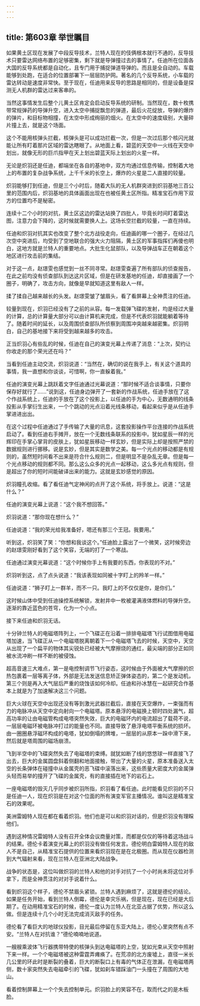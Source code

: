 ```yaml
---
---
---
```

title: 第603章 举世瞩目
---



如果黄土区现在发展了中段反导技术，兰特人现在的伎俩根本就行不通的，反导技术只要雷达网络布置的足够密集，剩下就是导弹撞过去的事情了。任迪所在位面各大国的反导系统都是自动化，且专门用于捕捉弹道导弹的。而且是全自动的。车载能够到处跑，在适合的位置部署下一层层防护网。著名的几个反导系统，小车载的雷达转动是速度非常快。至于现在，任迪用来反导的思路是相同的，但是设备是探测无人机群的雷达过来客串的。

当然这事情发生后整个儿黄土区肯定会启动反导系统的研制。当然现在，数十枚携带常规弹药的导弹升空，进入太空中捕捉飘忽的弹道，最后火花绽放，导弹的爆炸的弹片，和目标物相撞，在太空中形成绚丽的烟火。在太空中的速度级别，大量碎片撞上去，就是这个场面。

这个不能用核弹头拦截，核弹头是可以成功拦截一次，但是一次过后那个核闪光就能让所有盯着那片区域的雷达瞎眼了。从地面上看，碧蓝的天空中一火线在天空中划出，就像无形的巨爪指甲在天上划出碧蓝天际上划出的火星一样。

无论是炽羽还是任迪，都端坐在各自的基地中，双方均通过信息传输，控制着大地上的布置的复杂战争系统，上千千米的长空上，爆炸的火星是二人直接的较量。

炽羽能够打到任迪，但是三个小时后，随着大队的无人机群突进到炽羽基地三百公里的范围内后，炽羽基地的具体画面出现在也被任黄土区所指。精准宝石作用下双方的位置均不是秘密。

连续十二个小时的对抗，黄土区这边的雷达站换了四批人，毕竟长时间盯着雷达图，注意力会下降的，这时候就需要换人上。这场长空拦截的较量，一直在持续。

任迪和炽羽对抗其实也改变了整个北方战役走向，任迪画的哪一个圈子，在经过几次空中突进后，均受到了空地联合的强大火力阻隔，黄土区的军事指挥们再傻也明白，这地方就是兰特人的重要地点。大批生化鼠部队，以及导弹战车正在朝着这个地区进行攻击前的集结。

对于这一点，赵璟雯也感觉到一丝不同寻常。赵璟雯查遍了所有部队的侦查报告，在此之前均没有侦查部队到达这片区域，但是在研发基地的任迪，却直接画了一个圈子，明确了，攻击方向，就像是早就知道这里有敌人一样。

揉了揉自己越来越长的头发。赵璟雯皱了皱眉头，看了看屏幕上全神贯注的任迪。

较量到现在，炽羽已经没有了之前的从容。每一发载弹飞碟的发射，均是经过大量的计算，总的计算量大部分可以由计算机来完成，但是不代表炽羽就能躺着等待了。随着时间的延长，以及周围侦查部队所侦察到周围冲突越来越密集。炽羽明白，自己的基地接下来将受到越来越多的攻击。

正当炽羽心有些乱的时候，任迪在自己的演变光幕上传递了消息：“上次，契约让你收走的那个荣光还在吗？”

当看到任迪主动交流，炽羽说道：“当然在，确切的说在我手上，有关这个道具的事情，我一直想和你谈谈，可惜啊，你一直躲着我。”

任迪的演变光幕上跳跃着文字任迪通过光幕说道：“那时候不适合谈事情，只要你保存好就行了……”说到这，任迪身边弹开了一套新的作战系统，任迪手放在了这个作战系统上，任迪的手放在了这个投影上，以任迪的手为中心，无数通明的线条投影从手掌衍生出来，一个个跳动的光点沿着光线条移动，看起来似乎是从任迪手掌进进出出。

在这个过程中任迪通过了手传输了大量的讯息，这套投影操作平台连接的作战系统启动了。看到任迪右手摊开，放在一个无数线条联系的投影中。犹如星辰一样的光辉印在手掌心掌背的皮肤上，犹如星辰移动一样玄妙，但是实际上却是按照严禁的数据规则进行挪移。说是玄妙，但是其实是数学之美。每一个光点的移动都是有规则的，虽然短时间看不出来是符合什么规则二，但是明显不是杂乱无章。但是每一个光点移动的规则都不同。那么这么众多的光点一起移动，这么多光点有规则，但是超出了你的短时间能破译出来的能力。这就是玄妙感觉的原因。

炽羽瞳孔收缩。看了看任迪气定神闲的点开了这个系统，将手放上。说道：“这是什么？”

任迪的演变光幕上说道：“这个我不想回答。”

炽羽说道：“那你现在想什么？”

任迪说道：“我的荣光给我准备好，嗯还有那三个王冠。我要用。”

听到这，炽羽笑了笑：“你想和我谈这个。”任迪脸上露出了一个微笑，这时候旁边的赵璟雯刚好看到了这个笑容，无端的打了一个寒战。

任迪通过演变光幕说道：“这个时候你手上有我要的东西，你表现的不对。”

炽羽听到这，点了点头说道：“我该表现如同被十字盯上的羚羊一样。”

任迪说道：“狮子盯上一群羊，而不一只。我盯上的不仅仅是你，是你们。”

这时候山体中受到任迪操控系统解锁，发射井中一枚被灌满液体燃料的导弹升空。逐渐的靠近蓝色的苍穹，化为一个小点。

接下来任迪和炽羽无话。

十分钟兰特人的电磁塔阵列上，一个飞碟正在沿着一排排电磁塔飞行试图借用电磁塔加速，当飞碟正从一个电磁塔脱离朝着下一个电磁塔飞去的时候，天空中，天空从出现了一个扁平的物体其尖锐处已经被大气摩擦烧的通红，最尖端的部分正如同被水流冲刷一样不断的被侵蚀。

超高音速三大难点，第一是电控制调节飞行姿态，这时候由于外面被大气摩擦的炽热包裹着一层等离子体，外部是无法发送信息矫正弹体姿态的，第二个是发动机，第三个则是再入大气层后严重的烧蚀该如何冷却。任迪和孙冰慧在一起研究合作基本上就是为了加速解决这三个问题。

巨大火球在天空中出现还没有等到激光武器拦截后，直接在天空爆炸，一束强而有力的电脉冲从天空中定向射向一个电磁塔。原本悬浮的电磁换上顿时四处漏气，超高功率的让由电磁管构成电塔突然失效，巨大的电磁环内的电流超出了载荷不说，一层层电磁环被电脉冲打过的能量也不同。直接导致了悬浮电塔平衡系统的损坏。由一圈圈悬浮磁环构成的电塔，犹如倒塌的牌堆，一层层的从原本一跺中滑下来，然后就是塔周围的磁场崩溃。

飞到半空中的飞碟突然失去了电磁塔的束缚。就犹如断了线的悠悠球一样直接飞了出去，巨大的金属圆盘斜着侧翻和地面接触，带出了大量的火星，原本准备送入太空的长条弹体在碰撞中从金属壳的恶飞碟中滚落出来，这些质量大密度大的金属弹头轻而易举的撞开了飞碟的金属壳，有的直接插在地下的岩石上。

一座电磁塔的毁灭几乎同步被炽羽所指，炽羽看了看任迪。此时能看见炽羽的不只是任迪一人，现在炽羽是在对这个位面的所有演变军官主播情况。谁叫这是精准宝石的效果呢。

美洲雷姆特人现在都在看着炽羽。他们也是可以和炽羽对话的，但是炽羽没有理睬他们。

遇到这种情况雷姆特人没有召开全体会议商量对策，而都是仅仅的等待着这场战斗的结果。德伦卡着演变光幕上的炽羽没有做任何发言。德伦明白雷姆特人现在的敌人不是自己，从精准宝石提供的位置来看炽羽现在是在北极圈。而从现在仪器检测到大气辐射来看，现在兰特人在亚洲北大陆战争。

战争的状态是，这位叫做炽羽的兰特人和他的对手对抗了一个小时尚未将这位对手拿下，而是全神贯注的对对手说着什么。

看到炽羽这个样子，德伦不禁眉头紧锁。兰特人遇到麻烦了，这就是德伦的结论。如果是任务开始，看到兰特人倒霉，德伦是幸灾乐祸，但是现在，现在已经是大后期了。在动用精准宝石的时候，德伦一度认为兰特人在北亚占据了优势，所以这么做。但是连续十几个小时无法完成消灭敌手的任务。

德伦看了看巨大的地球仪投影，目光最后停留在东亚大陆上，德伦心里突然有点不安。“兰特人在对抗谁？”德伦喃喃地说道。

一艘艘乘波体飞行器携带特使的核弹头到达电磁塔的上空，犹如光束从天空中照射下来一样。一个个电磁塔被这种雷霆弄瘫痪了。在荒凉的北方废墟上，直径一米长几公里的环此时是断裂的叠着，巨大的断裂口上有毒的气体正在泄漏，在电磁塔两侧，数十家突然失去电磁牵引的飞碟，犹如刹车错踩油门一头撞在了周围的大地山。

看着控制屏幕上一个个失去控制单元。炽羽脸上的笑容不在，取而代之的是木板脸。